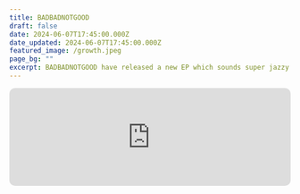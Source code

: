 ```yaml
---
title: BADBADNOTGOOD
draft: false
date: 2024-06-07T17:45:00.000Z
date_updated: 2024-06-07T17:45:00.000Z
featured_image: /growth.jpeg
page_bg: ""
excerpt: BADBADNOTGOOD have released a new EP which sounds super jazzy and cool.
---
```


<iframe
  allow="autoplay *; encrypted-media *; fullscreen *; clipboard-write"
  frameborder="0"
  height="175"
  style="width:100%;max-width:660px;overflow:hidden;border-radius:10px;"
  sandbox="allow-forms allow-popups allow-same-origin allow-scripts allow-storage-access-by-user-activation allow-top-navigation-by-user-activation"
  src="https://embed.music.apple.com/hu/album/first-love/1745103690?i=1745103798"
></iframe>
